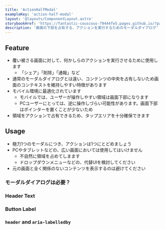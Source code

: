 ```yaml
---
title: 'ActionHalfModal'
exampleKey: 'action-half-modal'
layout: '@layouts/ComponentLayout.astro'
storybookHref: 'https://fantastic-couscous-79444fe5.pages.github.io/?path=/docs/stories-actionhalfmodal--docs'
description: '画面の下部を占有する、アクションを実行するためのモーダルダイアログ'
---
```



## Feature

- 覆い被さる画面に対して、何かしらのアクションを実行させるために使用します
  - 「シェア」「削除」「通報」など
- 通常のモーダルダイアログとは違い、コンテンツの中央を占有しないため画面のコンテキストを維持しやすい特徴があります
- モバイル環境に最適化されています
  - モバイルでは、ユーザーが操作しやすい領域は画面下部になります
  - PCユーザーにとっては、逆に操作しづらい可能性があります。画面下部はポインターを置くことが少ないため
- 領域をアクションで占有できるため、タップエリアを十分確保できます

## Usage

- 極力1つのモーダルにつき、アクションは1つにとどめましょう
- PCやタブレットなどの、広い画面においては使用してはいけません
  - 不自然に領域を占めてしまます
  - ドロップダウンメニューなどの、代替UIを検討してください
- 元の画面と全く関係のないコンテンツを表示するのは避けてください

### モーダルダイアログは必要？

<ModalDialogNecessary />

### Header Text

<HeaderText />

<HeaderTextActionModal />

### Button Label

<ButtonLabel />

### `header` and `aria-labelledby`

<HeaderProps />
